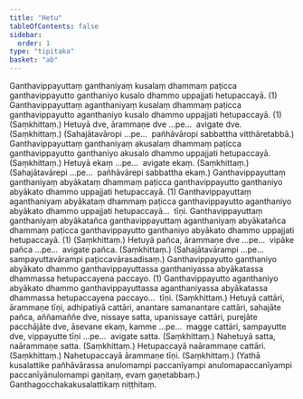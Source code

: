 ```yaml
---
title: "Hetu"
tableOfContents: false
sidebar:
  order: 1
type: "tipitaka"
basket: "ab"
---
```



<DynamicBreadcrumb />

<Division number="38">

<Paragraph number="1875">
Ganthavippayuttaṃ ganthaniyaṃ kusalaṃ dhammaṃ paṭicca ganthavippayutto ganthaniyo kusalo dhammo uppajjati hetupaccayā. (1)
</Paragraph>

<Paragraph number="1876">
Ganthavippayuttaṃ aganthaniyaṃ kusalaṃ dhammaṃ paṭicca ganthavippayutto aganthaniyo kusalo dhammo uppajjati hetupaccayā. (1) (Saṃkhittaṃ.)
</Paragraph>

</Division>
<Division number="39">

<Paragraph number="1877">
Hetuyā dve, ārammaṇe dve …pe…  avigate dve. (Saṃkhittaṃ.)
</Paragraph>

<Paragraph number="1878">
(Sahajātavāropi …pe…  pañhāvāropi sabbattha vitthāretabbā.)
</Paragraph>

</Division>
<Division number="40">

<Paragraph number="1879">
Ganthavippayuttaṃ ganthaniyaṃ akusalaṃ dhammaṃ paṭicca ganthavippayutto ganthaniyo akusalo dhammo uppajjati hetupaccayā. (Saṃkhittaṃ.)
</Paragraph>

</Division>
<Division number="41">

<Paragraph number="1880">
Hetuyā ekaṃ …pe…  avigate ekaṃ. (Saṃkhittaṃ.)
</Paragraph>

<Paragraph number="1881">
(Sahajātavārepi …pe…  pañhāvārepi sabbattha ekaṃ.)
</Paragraph>

</Division>
<Division number="42">

<Paragraph number="1882">
Ganthavippayuttaṃ ganthaniyaṃ abyākataṃ dhammaṃ paṭicca ganthavippayutto ganthaniyo abyākato dhammo uppajjati hetupaccayā. (1)
</Paragraph>

<Paragraph number="1883">
Ganthavippayuttaṃ aganthaniyaṃ abyākataṃ dhammaṃ paṭicca ganthavippayutto aganthaniyo abyākato dhammo uppajjati hetupaccayā…  tīṇi.
</Paragraph>

<Paragraph number="1884">
Ganthavippayuttaṃ ganthaniyaṃ abyākatañca ganthavippayuttaṃ aganthaniyaṃ abyākatañca dhammaṃ paṭicca ganthavippayutto ganthaniyo abyākato dhammo uppajjati hetupaccayā. (1) (Saṃkhittaṃ.)
</Paragraph>

</Division>
<Division number="43">

<Paragraph number="1885">
Hetuyā pañca, ārammaṇe dve …pe…  vipāke pañca …pe…  avigate pañca. (Saṃkhittaṃ.)
</Paragraph>

<Paragraph number="1886">
(Sahajātavārampi …pe…  sampayuttavārampi paṭiccavārasadisaṃ.)
</Paragraph>

</Division>
<Division number="44">

<Paragraph number="1887">
Ganthavippayutto ganthaniyo abyākato dhammo ganthavippayuttassa ganthaniyassa abyākatassa dhammassa hetupaccayena paccayo. (1)
</Paragraph>

<Paragraph number="1888">
Ganthavippayutto aganthaniyo abyākato dhammo ganthavippayuttassa aganthaniyassa abyākatassa dhammassa hetupaccayena paccayo…  tīṇi. (Saṃkhittaṃ.)
</Paragraph>

</Division>
<Division number="45">

<Paragraph number="1889">
Hetuyā cattāri, ārammaṇe tīṇi, adhipatiyā cattāri, anantare samanantare cattāri, sahajāte pañca, aññamaññe dve, nissaye satta, upanissaye cattāri, purejāte pacchājāte dve, āsevane ekaṃ, kamme …pe…  magge cattāri, sampayutte dve, vippayutte tīṇi …pe…  avigate satta. (Saṃkhittaṃ.)
</Paragraph>

</Division>
<Division number="46">

<Paragraph number="1890">
Nahetuyā satta, naārammaṇe satta. (Saṃkhittaṃ.)
</Paragraph>

<Paragraph number="1891">
Hetupaccayā naārammaṇe cattāri. (Saṃkhittaṃ.)
</Paragraph>

<Paragraph number="1892">
Nahetupaccayā ārammaṇe tīṇi. (Saṃkhittaṃ.)
</Paragraph>

<Paragraph number="1893">
(Yathā kusalattike pañhāvārassa anulomampi paccanīyampi anulomapaccanīyampi paccanīyānulomampi gaṇitaṃ, evaṃ gaṇetabbaṃ.)

</Paragraph>
</Division>

<Paragraph number="1894" type="center">
Ganthagocchakakusalattikaṃ niṭṭhitaṃ.
</Paragraph>